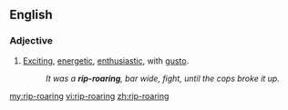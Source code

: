 ==English==

===Adjective===
{{en-adj|rip-roaringer|rip-roaringest}}

#[[exciting|Exciting]], [[energetic]], [[enthusiastic]], with [[gusto]].
#:''It was a '''rip-roaring''', bar wide, fight, until the cops broke it up.''

[[my:rip-roaring]]
[[vi:rip-roaring]]
[[zh:rip-roaring]]
